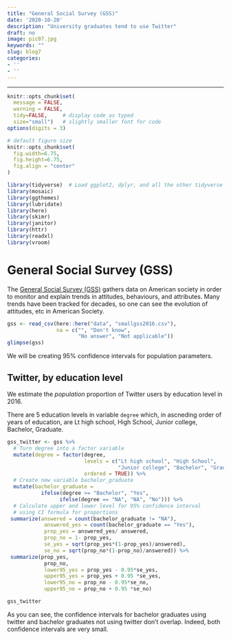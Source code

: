 ```yaml
---
title: "General Social Survey (GSS)"
date: '2020-10-20'
description: "University graduates tend to use Twitter"
draft: no
image: pic07.jpg
keywords: ""
slug: blog7
categories:
- ''
- ''
---
```

---

```r
knitr::opts_chunk$set(
  message = FALSE, 
  warning = FALSE, 
  tidy=FALSE,     # display code as typed
  size="small")   # slightly smaller font for code
options(digits = 3)

# default figure size
knitr::opts_chunk$set(
  fig.width=6.75, 
  fig.height=6.75,
  fig.align = "center"
)
```


```r
library(tidyverse)  # Load ggplot2, dplyr, and all the other tidyverse packages
library(mosaic)
library(ggthemes)
library(lubridate)
library(here)
library(skimr)
library(janitor)
library(httr)
library(readxl)
library(vroom)
```

# General Social Survey (GSS)

The [General Social Survey (GSS)](http://www.gss.norc.org/) gathers data on American society in order to monitor and explain trends in attitudes, behaviours, and attributes. Many trends have been tracked for decades, so one can see the evolution of attitudes, etc in American Society.

```r
gss <- read_csv(here::here("data", "smallgss2016.csv"), 
                na = c("", "Don't know",
                       "No answer", "Not applicable"))
glimpse(gss)
```

We will be creating 95% confidence intervals for population parameters. 

## Twitter, by education level

We estimate the *population* proportion of Twitter users by education level in 2016. 

There are 5 education levels in variable `degree` which, in ascneding order of years of education, are Lt high school, High School, Junior college, Bachelor, Graduate. 

```r
gss_twitter <- gss %>%
  # Turn degree into a factor variable 
  mutate(degree = factor(degree, 
                         levels = c("Lt high school", "High School", 
                                    "Junior college", "Bachelor", "Graduate"), 
                         ordered = TRUE)) %>%
  # Create new variable bachelor_graduate
  mutate(bachelor_graduate = 
           ifelse(degree >= "Bachelor", "Yes", 
                 ifelse(degree == "NA", "NA", "No"))) %>% 
  # Calculate upper and lower level for 95% confidence interval 
  # using CI formula for proportions
 summarize(answered = count(bachelor_graduate != "NA"), 
            answered_yes = count(bachelor_graduate == "Yes"), 
            prop_yes = answered_yes/ answered, 
            prop_no = 1- prop_yes, 
            se_yes = sqrt(prop_yes*(1-prop_yes)/answered), 
            se_no = sqrt(prop_no*(1-prop_no)/answered)) %>%
 summarize(prop_yes, 
            prop_no, 
            lower95_yes = prop_yes - 0.95*se_yes, 
            upper95_yes = prop_yes + 0.95 *se_yes, 
            lower95_no = prop_no - 0.95*se_no, 
            upper95_no = prop_no + 0.95 *se_no)

gss_twitter
```

As you can see, the confidence intervals for bachelor graduates using twitter and bachelor graduates not using twitter don’t overlap. Indeed, both confidence intervals are very small.
